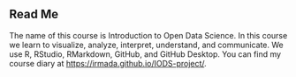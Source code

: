 ## Read Me

The name of this course is Introduction to Open Data Science. In this course we learn to visualize, analyze, interpret, understand, and communicate. We use R, RStudio, RMarkdown, GitHub, and GitHub Desktop. You can find my course diary at <https://irmada.github.io/IODS-project/>.